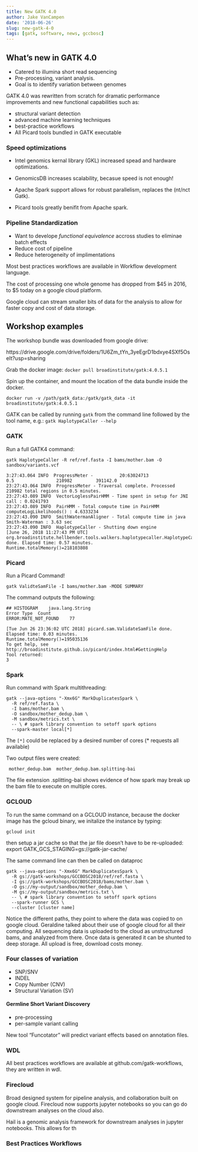 ```yaml
---
title: New GATK 4.0
author: Jake VanCampen
date: '2018-06-26'
slug: new-gatk-4-0
tags: [gatk, software, news, gccbosc]
---
```



## What's new in GATK 4.0 

  - Catered to illumina short read sequencing
  - Pre-processing, variant analysis. 
  - Goal is to identify variation between genomes 

GATK 4.0 was rewritten from scratch for dramatic performance improvements and new functional capabilities such as: 

  - structural variant detection
  - advanced machine learning techniques
  - best-practice workflows
  - All Picard tools bundled in GATK executable
  
### Speed optimizations

  - Intel genomics kernal library (GKL) increased spead and hardware optimizations. 
  
  - GenomicsDB increases scalability, becasue speed is not enough!
  - Apache Spark support allows for robust parallelism, replaces the (nt/nct Gatk). 
  
  - Picard tools greatly benifit from Apache spark. 
  
###  Pipeline Standardization 
  
- Want to develope *functional equivalence* accross studies to eliminae batch effects
- Reduce cost of pipeline 
- Reduce heterogeneity of implimentations 

Most best practices workflows are available in Workflow development language. 

The cost of processing one whole genome has dropped from $45 in 2016, to $5 today on a google cloud platform. 

Google cloud can stream smaller bits of data for the analysis to allow for faster copy and cost of data storage. 




## Workshop examples

The workshop bundle was downloaded from google drive: 

https://drive.google.com/drive/folders/1U6Zm_tYn_3yeEgrD1bdxye4SXf5OseIt?usp=sharing

Grab the docker image: 
`docker pull broadinstitute/gatk:4.0.5.1` 

Spin up the container, and mount the location of the data bundle inside the docker.

`docker run -v /path/gatk_data:/gatk/gatk_data -it broadinstitute/gatk:4.0.5.1` 


GATK can be called by running `gatk` from the command line followed by the tool name, e.g.: `gatk HaplotypeCaller --help`

### GATK

Run a full GATK4 command:

`gatk HaplotypeCaller -R ref/ref.fasta -I bams/mother.bam -O sandbox/variants.vcf`


```
3:27:43.064 INFO  ProgressMeter -          20:63024713              0.5                210982         391142.0
23:27:43.064 INFO  ProgressMeter - Traversal complete. Processed 210982 total regions in 0.5 minutes.
23:27:43.089 INFO  VectorLoglessPairHMM - Time spent in setup for JNI call : 0.0241793
23:27:43.089 INFO  PairHMM - Total compute time in PairHMM computeLogLikelihoods() : 4.6333234
23:27:43.090 INFO  SmithWatermanAligner - Total compute time in java Smith-Waterman : 3.63 sec
23:27:43.090 INFO  HaplotypeCaller - Shutting down engine
[June 26, 2018 11:27:43 PM UTC] org.broadinstitute.hellbender.tools.walkers.haplotypecaller.HaplotypeCaller done. Elapsed time: 0.57 minutes.
Runtime.totalMemory()=218103808
```


### Picard

Run a Picard Command! 

`gatk ValidteSamFile -I bams/mother.bam -MODE SUMMARY`

The command outputs the following: 

```
## HISTOGRAM	java.lang.String
Error Type	Count
ERROR:MATE_NOT_FOUND	77

[Tue Jun 26 23:36:02 UTC 2018] picard.sam.ValidateSamFile done. Elapsed time: 0.03 minutes.
Runtime.totalMemory()=195035136
To get help, see http://broadinstitute.github.io/picard/index.html#GettingHelp
Tool returned:
3
```


### Spark

Run command with Spark multithreading: 

```
gatk --java-options "-Xmx6G" MarkDuplicatesSpark \
  -R ref/ref.fasta \
  -I bams/mother.bam \
  -O sandbox/mother_dedup.bam \
  -M sandbox/metrics.txt \
  -- \ # spark library convention to setoff spark options
  --spark-master local[*]
```

The `[*]` could be replaced by a desired number of cores (* requests all available) 

Two output files were created: 

```
 mother_dedup.bam  mother_dedup.bam.splitting-bai 
```

The file extension .splitting-bai shows evidence of how spark may break up the bam file to execute on multiple cores.


### GCLOUD 

To run the same command on a GCLOUD instance, because the docker image has the gcloud binary, we initalize the instance by typing: 

`gcloud init` 

then setup a jar cache so that the jar file doesn't have to be re-uploaded:
export GATK_GCS_STAGING=gs://gatk-jar-cache/ 


The same command line can then be called on dataproc 

```
gatk --java-options "-Xmx6G" MarkDuplicatesSpark \
  -R gs://gatk-workshops/GCCBOSC2018/ref/ref.fasta \
  -I gs://gatk-workshops/GCCBOSC2018/bams/mother.bam \
  -O gs://my-output/sandbox/mother_dedup.bam \
  -M gs://my-output/sandbox/metrics.txt \
  -- \ # spark library convention to setoff spark options
  --spark-runner GCS \
  --cluster [cluster name]
```

Notice the different paths, they point to where the data was copied to on google cloud. 
Geraldine talked about their use of google cloud for all their computing. All sequencing data is uploaded to the cloud as unstructured bams, and analyzed from there. Once data is generated it can be shunted to deep storage. All upload is free, download costs money.


### Four classes of variation 

  - SNP/SNV
  - INDEL 
  - Copy Number (CNV)
  - Structural Variation (SV) 
  
  
#### Germline Short Variant Discovery 

  - pre-processing
  - per-sample variant calling

New tool "Funcotator" will predict variant effects based on annotation files. 


### WDL 

All best practices workflows are available at github.com/gatk-workflows, they are written in wdl. 

### Firecloud 

Broad designed system for pipeline analysis, and collaboration built on google cloud. Firecloud now supports jupyter notebooks so you can go do downstream analyses on the cloud also. 

Hail is a genomic analysis framework for downstream analyses in jupyter notebooks. This allows for th


### Best Practices Workflows 
















